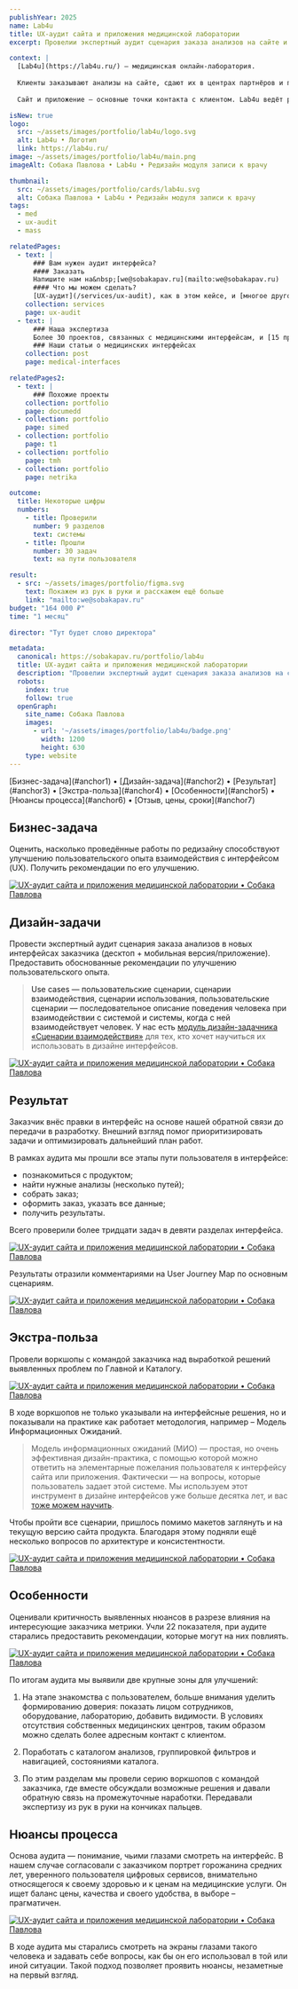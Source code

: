 ```yaml
---
publishYear: 2025
name: Lab4u
title: UX-аудит сайта и приложения медицинской лаборатории
excerpt: Провелии экспертный аудит сценария заказа анализов на сайте и в приложении онлайн-лаборатории после обновления их интерфейсов.

context: |
  [Lab4u](https://lab4u.ru/) — медицинская онлайн-лаборатория.
  
  Клиенты заказывают анализы на сайте, сдают их в центрах партнёров и получают результаты в электронном виде. Так как Lab4u не обслуживают собственные медицинские центры, они предоставляют большие скидки. 
  
  Сайт и приложение — основные точки контакта с клиентом. Lab4u ведёт работы над их обновлением и обратились к нам за аудитом макетов после редизайна.

isNew: true
logo:
  src: ~/assets/images/portfolio/lab4u/logo.svg
  alt: Lab4u • Логотип
  link: https://lab4u.ru/
image: ~/assets/images/portfolio/lab4u/main.png
imageAlt: Собака Павлова • Lab4u • Редизайн модуля записи к врачу

thumbnail:
  src: ~/assets/images/portfolio/cards/lab4u.svg
  alt: Собака Павлова • Lab4u • Редизайн модуля записи к врачу
tags:
  - med
  - ux-audit
  - mass

relatedPages:
  - text: |
      ### Вам нужен аудит интерфейса?
      #### Заказать
      Напишите нам на&nbsp;[we@sobakapav.ru](mailto:we@sobakapav.ru) 
      #### Что мы можем сделать?
      [UX-аудит](/services/ux-audit), как в этом кейсе, и [многое другое](/services). 
    collection: services
    page: ux-audit
  - text: |
      ### Наша экспертиза
      Более 30 проектов, связанных с медицинскими интерфейсам, и [15 проектных кейсов](https://sobakapav.ru/portfolio#med).
      ### Наши статьи о медицинских интерфейсах
    collection: post
    page: medical-interfaces

relatedPages2:
  - text: |
      ### Похожие проекты
    collection: portfolio
    page: documedd
  - collection: portfolio
    page: simed
  - collection: portfolio
    page: t1
  - collection: portfolio
    page: tmh
  - collection: portfolio
    page: netrika

outcome:
  title: Некоторые цифры
  numbers:
    - title: Проверили
      number: 9 разделов
      text: системы
    - title: Прошли
      number: 30 задач
      text: на пути пользователя

result:
  - src: ~/assets/images/portfolio/figma.svg
    text: Покажем из рук в руки и расскажем ещё больше
    link: "mailto:we@sobakapav.ru"
budget: "164 000 ₽"
time: "1 месяц"

director: "Тут будет слово директора"

metadata:
  canonical: https://sobakapav.ru/portfolio/lab4u
  title: UX-аудит сайта и приложения медицинской лаборатории
  description: "Провелии экспертный аудит сценария заказа анализов на сайте и в приложении онлайн-лаборатории после обновления их интерфейсов."
  robots:
    index: true
    follow: true
  openGraph:
    site_name: Собака Павлова
    images:
      - url: '~/assets/images/portfolio/lab4u/badge.png'
        width: 1200
        height: 630
    type: website
---
```



<TOC>
[Бизнес-задача](#anchor1) • [Дизайн-задача](#anchor2) • [Результат](#anchor3) • [Экстра-польза](#anchor4) • [Особенности](#anchor5) • [Нюансы процесса](#anchor6) • [Отзыв, цены, сроки](#anchor7)
</TOC>

## <a name="anchor1" />Бизнес-задача

Оценить, насколько проведённые работы по редизайну способствуют улучшению пользовательского опыта взаимодействия с интерфейсом (UX). Получить рекомендации по его улучшению.

<a href="/images/portfolio/lab4u/6.png" target="_blank">![UX-аудит сайта и приложения медицинской лаборатории • Собака Павлова](~/assets/images/portfolio/lab4u/6.png)</a>

## <a name="anchor2" />Дизайн-задачи

Провести экспертный аудит сценария заказа анализов в новых интерфейсах заказчика (десктоп + мобильная версия/приложение). Предоставить обоснованные рекомендации по улучшению пользовательского опыта.

>Use cases — пользовательские сценарии, сценарии взаимодействия, сценарии использования, пользовательские сценарии — последовательное описание поведения человека при взаимодействии с системой и системы, когда с ней взаимодействует человек. У нас есть [модуль дизайн-задачника «Сценарии взаимодействия»](https://www.eduhund.ru/program/usecases/?utm_source=sobakapav&utm_medium=site&utm_campaign=page) для тех, кто хочет научиться их использовать в дизайне интерфейсов.

<a href="/images/portfolio/lab4u/7.png" target="_blank">![UX-аудит сайта и приложения медицинской лаборатории • Собака Павлова](~/assets/images/portfolio/lab4u/7.png)</a>

## <a name="anchor3" />Результат

Заказчик внёс правки в интерфейс на основе нашей обратной связи до передачи в разработку. Внешний взгляд помог приоритизировать задачи и оптимизировать дальнейший план работ.

В рамках аудита мы прошли все этапы пути пользователя в интерфейсе:
- познакомиться с продуктом;
- найти нужные анализы (несколько путей);
- собрать заказ;
- оформить заказ, указать все данные;
- получить результаты.

Всего проверили более тридцати задач в девяти разделах интерфейса.

<a href="/images/portfolio/lab4u/1.png" target="_blank">![UX-аудит сайта и приложения медицинской лаборатории • Собака Павлова](~/assets/images/portfolio/lab4u/1.png)</a>

Результаты отразили комментариями на User Journey Map по основным сценариям.

<a href="/images/portfolio/lab4u/2.png" target="_blank">![UX-аудит сайта и приложения медицинской лаборатории • Собака Павлова](~/assets/images/portfolio/lab4u/2.png)</a>

## <a name="anchor4" />Экстра-польза

Провели воркшопы с командой заказчика над выработкой решений выявленных проблем по Главной и Каталогу.

<a href="/images/portfolio/lab4u/3.png" target="_blank">![UX-аудит сайта и приложения медицинской лаборатории • Собака Павлова](~/assets/images/portfolio/lab4u/3.png)</a>

В ходе воркшопов не только указывали на интерфейсные решения, но и показывали на практике как работает методология, например – Модель Информационных Ожиданий. 

> Модель информационных ожиданий (МИО) — простая, но очень эффективная дизайн-практика, с помощью которой можно ответить на элементарные пожелания пользователя к интерфейсу сайта или приложения. Фактически — на вопросы, которые пользователь задает этой системе. Мы используем этот инструмент в дизайне интерфейсов уже больше десятка лет, и вас [тоже можем научить](https://www.eduhund.ru/program/io/?utm_source=sobakapav&utm_medium=site&utm_campaign=page).

Чтобы пройти все сценарии, пришлось помимо макетов заглянуть и на текущую версию сайта продукта. Благодаря этому подняли ещё несколько вопросов по архитектуре и консистентности.

<a href="/images/portfolio/lab4u/4.png" target="_blank">![UX-аудит сайта и приложения медицинской лаборатории • Собака Павлова](~/assets/images/portfolio/lab4u/4.png)</a>

## <a name="anchor5" />Особенности

Оценивали критичность выявленных нюансов в разрезе влияния на интересующие заказчика метрики. Учли 22 показателя, при аудите старались предоставить рекомендации, которые могут на них повлиять.

<a href="/images/portfolio/lab4u/8.png" target="_blank">![UX-аудит сайта и приложения медицинской лаборатории • Собака Павлова](~/assets/images/portfolio/lab4u/8.png)</a>

По итогам аудита мы выявили две крупные зоны для улучшений:

1. На этапе знакомства с пользователем, больше внимания уделить формированию доверия: показать лицом сотрудников, оборудование, лабораторию, добавить видимости. В условиях отсутствия собственных медицинских центров, таким образом можно сделать более адресным контакт с клиентом.

2. Поработать с каталогом анализов, группировкой фильтров и навигацией, состояниями каталога.

3. По этим разделам мы провели серию воркшопов с командой заказчика, где вместе обсуждали возможные решения и давали обратную связь на промежуточные наработки. Передавали экспертизу из рук в руки на кончиках пальцев.

## <a name="anchor6" />Нюансы процесса

Основа аудита — понимание, чьими глазами смотреть на интерфейс. В нашем случае согласовали с заказчиком портрет горожанина средних лет, уверенного пользователя цифровых сервисов, внимательно относящегося к своему здоровью и к ценам на медицинские услуги. Он ищет баланс цены, качества и своего удобства, в выборе – прагматичен.

<a href="/images/portfolio/lab4u/5.png" target="_blank">![UX-аудит сайта и приложения медицинской лаборатории • Собака Павлова](~/assets/images/portfolio/lab4u/5.png)</a>

В ходе аудита мы старались смотреть на экраны глазами такого человека и задавать себе вопросы, как бы он его использовал в той или иной ситуации. Такой подход позволяет проявить нюансы, незаметные на первый взгляд.

## <a name="anchor7" />
